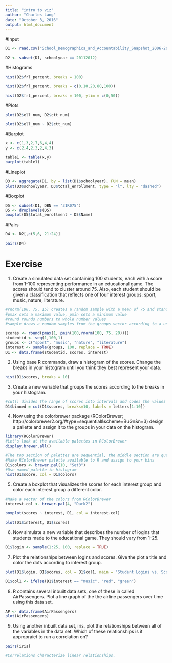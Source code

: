 ```yaml
---
title: "intro to viz"
author: "Charles Lang"
date: "October 3, 2016"
output: html_document
---
```

#Input
```r
D1 <- read.csv("School_Demographics_and_Accountability_Snapshot_2006-2012.csv", header = TRUE, sep = ",")

D2 <- subset(D1, schoolyear == 20112012)
```

#Histograms
```r
hist(D2$frl_percent, breaks = 100)
```


```r
hist(D2$frl_percent, breaks = c(0,10,20,80,100))
```


```r
hist(D2$frl_percent, breaks = 100, ylim = c(0,50))
```

#Plots
```r
plot(D2$ell_num, D2$ctt_num)
```


```r
plot(D2$ell_num ~ D2$ctt_num)
```

#Barplot
```r
x <- c(1,3,2,7,6,4,4)
y <- c(2,4,2,3,2,4,3)
```


```r
table1 <- table(x,y)
barplot(table1)
```

#Lineplot
```r
D3 <- aggregate(D1, by = list(D1$schoolyear), FUN = mean)
plot(D3$schoolyear, D3$total_enrollment, type = "l", lty = "dashed")
```

#Boxplot
```r
D5 <- subset(D1, DBN == "31R075")
D5 <- droplevels(D5)
boxplot(D5$total_enrollment ~ D5$Name)
```
#Pairs
```r
D4 <- D2[,c(5,6, 21:24)]

pairs(D4)
```

# Exercise

1. Create a simulated data set containing 100 students, each with a score from 1-100 representing performance in an educational game. The scores should tend to cluster around 75. Also, each student should be given a classification that reflects one of four interest groups: sport, music, nature, literature.

```r
#rnorm(100, 75, 15) creates a random sample with a mean of 75 and standard deviation of 20
#pmax sets a maximum value, pmin sets a minimum value
#round rounds numbers to whole number values
#sample draws a random samples from the groups vector according to a uniform distribution

scores <- round(pmax(1, pmin(100,rnorm(100, 75, 20))))
studentid <- seq(1,100,1)
groups <- c("sport", "music", "nature", "literature")
interest <- sample(groups, 100, replace = TRUE)
D1 <- data.frame(studentid, scores, interest)
```

2. Using base R commands, draw a histogram of the scores. Change the breaks in your histogram until you think they best represent your data.

```r
hist(D1$scores, breaks = 10)
```


3. Create a new variable that groups the scores according to the breaks in your histogram.

```r
#cut() divides the range of scores into intervals and codes the values in scores according to which interval they fall. We use a vector called `letters` as the labels, `letters` is a vector made up of the letters of the alphabet.
D1$binned = cut(D1$scores, breaks=10, labels = letters[1:10])
```

4. Now using the colorbrewer package (RColorBrewer; http://colorbrewer2.org/#type=sequential&scheme=BuGn&n=3) design a pallette and assign it to the groups in your data on the histogram.

```r
library(RColorBrewer)
#Let's look at the available palettes in RColorBrewer
display.brewer.all()
```


```r
#The top section of palettes are sequential, the middle section are qualitative, and the lower section are diverging.
#Make RColorBrewer palette available to R and assign to your bins
D1$colors <- brewer.pal(10, "Set3")
#Use named palette in histogram
hist(D1$score, col = D1$colors)
```


5. Create a boxplot that visualizes the scores for each interest group and color each interest group a different color.

```r
#Make a vector of the colors from RColorBrewer
interest.col <- brewer.pal(4, "Dark2")
```


```r
boxplot(scores ~ interest, D1, col = interest.col)
```


```r
plot(D1$interest, D1$scores)
```


6. Now simulate a new variable that describes the number of logins that students made to the educational game. They should vary from 1-25.

```r
D1$login <- sample(1:25, 100, replace = TRUE)
```

7. Plot the relationships between logins and scores. Give the plot a title and color the dots according to interest group.

```r
plot(D1$login, D1$scores, col = D1$col1, main = "Student Logins vs. Scores")

D1$col1 <- ifelse(D1$interest == "music", "red", "green")
```


8. R contains several inbuilt data sets, one of these in called AirPassengers. Plot a line graph of the the airline passengers over time using this data set.

```r
AP <- data.frame(AirPassengers)
plot(AirPassengers)
```


9. Using another inbuilt data set, iris, plot the relationships between all of the variables in the data set. Which of these relationships is it appropraiet to run a correlation on? 

```r
pairs(iris)

#Correlations characterize linear relationships.
```

